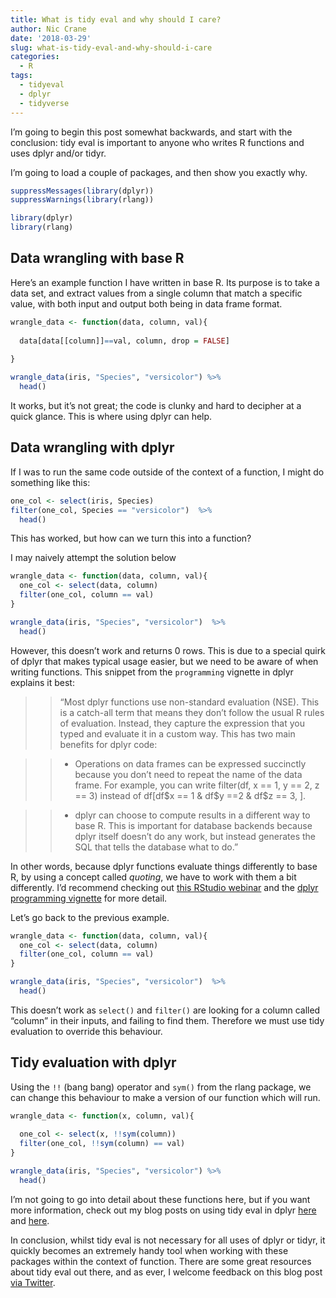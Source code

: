 ```yaml
---
title: What is tidy eval and why should I care?
author: Nic Crane
date: '2018-03-29'
slug: what-is-tidy-eval-and-why-should-i-care
categories:
  - R
tags:
  - tidyeval
  - dplyr
  - tidyverse
---
```


I'm going to begin this post somewhat backwards, and start with the conclusion: tidy eval is important to anyone who writes R functions and uses dplyr and/or tidyr.

I'm going to load a couple of packages, and then show you exactly why.

```r
suppressMessages(library(dplyr))
suppressWarnings(library(rlang))
```

```r
library(dplyr)
library(rlang)
```

## Data wrangling with base R

Here's an example function I have written in base R.  Its purpose is to take a data set, and extract values from a single column that match a specific value, with both input and output both being in data frame format.

```r
wrangle_data <- function(data, column, val){
  
  data[data[[column]]==val, column, drop = FALSE]
  
}

wrangle_data(iris, "Species", "versicolor") %>%
  head()
```
It works, but it's not great; the code is clunky and hard to decipher at a quick glance.  This is where using dplyr can help.

## Data wrangling with dplyr

If I was to run the same code outside of the context of a function, I might do something like this:

```r
one_col <- select(iris, Species)
filter(one_col, Species == "versicolor")  %>%
  head()

```
This has worked, but how can we turn this into a function?

I may naively attempt the solution below
```r
wrangle_data <- function(data, column, val){
  one_col <- select(data, column)
  filter(one_col, column == val)
}

wrangle_data(iris, "Species", "versicolor")  %>%
  head()

```
However, this doesn't work and returns 0 rows.  This is due to a special quirk of dplyr that makes typical usage easier, but we need to be aware of when writing functions.  This snippet from the `programming` vignette in dplyr explains it best:

>> "Most dplyr functions use non-standard evaluation (NSE). This is a catch-all term that means they don’t follow the usual R rules of evaluation. Instead, they capture the expression that you typed and evaluate it in a custom way. This has two main benefits for dplyr code:

>> * Operations on data frames can be expressed succinctly because you don’t need to repeat the name of the data frame. For example, you can write filter(df, x == 1, y == 2, z == 3) instead of df[df$x == 1 & df$y ==2 & df$z == 3, ].

>> * dplyr can choose to compute results in a different way to base R. This is important for database backends because dplyr itself doesn’t do any work, but instead generates the SQL that tells the database what to do."

In other words, because dplyr functions evaluate things differently to base R, by using a concept called *quoting*, we have to work with them a bit differently.  I'd recommend checking out [this RStudio webinar](https://www.rstudio.com/resources/webinars/tidy-eval/) and the [dplyr programming vignette](https://cran.r-project.org/web/packages/dplyr/vignettes/programming.html) for more detail.

Let's go back to the previous example.

```r
wrangle_data <- function(data, column, val){
  one_col <- select(data, column)
  filter(one_col, column == val)
}

wrangle_data(iris, "Species", "versicolor")  %>%
  head()

```

This doesn't work as `select()` and `filter()` are looking for a column called "column" in their inputs, and failing to find them.  Therefore we must use tidy evaluation to override this behaviour.

## Tidy evaluation with dplyr

Using the `!!` (bang bang) operator and `sym()` from the rlang package, we can change this behaviour to make a version of our function which will run.

```r
wrangle_data <- function(x, column, val){
  
  one_col <- select(x, !!sym(column))
  filter(one_col, !!sym(column) == val)
}

wrangle_data(iris, "Species", "versicolor") %>%
  head()

```

I'm not going to go into detail about these functions here, but if you want more information, check out my blog posts on using tidy eval in dplyr [here](https://thisisnic.github.io/2018/02/20/exploring-tidy-eval-snails-pace/) and [here](https://thisisnic.github.io/2018/03/27/using-tidy-eval-with-dplyr-filter/).

In conclusion, whilst tidy eval is not necessary for all uses of dplyr or tidyr, it quickly becomes an extremely handy tool when working with these packages within the context of function.  There are some great resources about tidy eval out there, and as ever, I welcome feedback on this blog post [via Twitter](https://twitter.com/nic_crane/status/979360864070459392).
